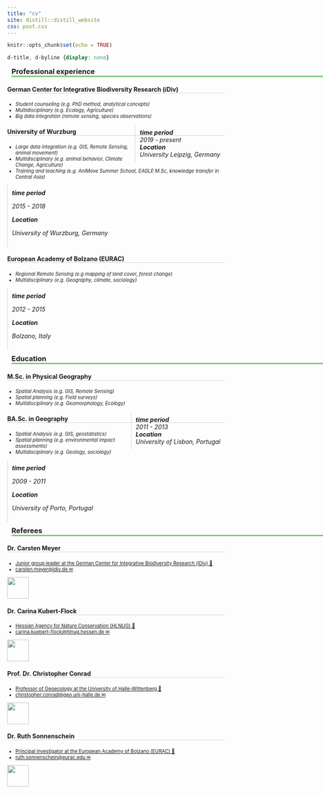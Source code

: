 ```yaml
---
title: "cv"
site: distill::distill_website
css: post.css
---
```


```r
knitr::opts_chunk$set(echo = TRUE)
```

```css
d-title, d-byline {display: none}
```

<!----------------------------------------------------------------------------------------------------------------------------------------------------->
<!----------------------------------------------------------------------------------------------------------------------------------------------------->

<h3 style="border-bottom:3px solid #77C66E;margin:10;width:80vh;">Professional experience</h3>

<!----------------------------------------------------------------------------------------------------------------------------------------------------->

<h4 style="border-bottom:1px solid lightgrey;">German Center for Integrative Biodiversity Research (iDiv)</h4>
<article>

<ul style="font-size:80%;">
<li><i>Student counseling (e.g. PhD method, analytical concepts)</i>
<li><i>Multidisciplinary (e.g. Ecology, Agriculture)</i>
<li><i>Big data integration (remote sensing, species observations)</i>
</ul>
</article>

<aside style="float:right;border-left:1px solid lightgrey;padding:10px;">
<h5 style="margin:0 auto;">time period</h5>
*2019 - present*
<h5 style="margin:0 auto;">Location</h5>
*University Leipzig, Germany*
</aside>

<!----------------------------------------------------------------------------------------------------------------------------------------------------->

<h4 style="border-bottom:1px solid lightgrey;">University of Wurzburg</h4>
<article style="margin:0;">
<ul style="font-size:80%;">
<li><i>Large data integration (e.g. GIS, Remote Sensing, animal movement)</i>
<li><i>Multidisciplinary (e.g. animal behavior, Climate Change, Agriculture)</i>
<li><i>Training and teaching (e.g. AniMove Summer School, EAGLE M.Sc, knowledge transfer in Central Asia)</i>
</ul>
</article>

<aside style="border-left:1px solid lightgrey;padding:10px;">
<h5 style="margin:0 auto;">time period</h5>
*2015 - 2018*

<h5 style="margin:0 auto;">Location</h5>
*University of Wurzburg, Germany*

</aside>

<!----------------------------------------------------------------------------------------------------------------------------------------------------->

<h4 style="border-bottom:1px solid lightgrey;">European Academy of Bolzano (EURAC)</h4>
<article style="margin:0;">
<ul style="font-size:80%;">
<li><i>Regional Remote Sensing (e.g mapping of land cover, forest change)</i>
<li><i>Multidisciplinary (e.g. Geography, climate, sociology)</i>
</ul>
</article>

<aside style="border-left:1px solid lightgrey;padding:10px;">
<h5 style="margin:0 auto;">time period</h5>
*2012 - 2015*

<h5 style="margin:0 auto;">Location</h5>
*Bolzano, Italy*

</aside>

<!----------------------------------------------------------------------------------------------------------------------------------------------------->
<!----------------------------------------------------------------------------------------------------------------------------------------------------->

<h3 style="border-bottom:3px solid #77C66E;margin:10;width:80vh;">Education</h3>

<h4 style="border-bottom:1px solid lightgrey;">M.Sc. in Physical Geography</h4>
<article>

<ul style="font-size:80%;">
<li><i>Spatial Analysis (e.g. GIS, Remote Sensing)</i>
<li><i>Spatial planning (e.g. Field surveys)</i>
<li><i>Multidisciplinary (e.g. Geomorphology, Ecology)</i>
</ul>
</article>

<aside style="float:right;border-left:1px solid lightgrey;padding:10px;">
<h5 style="margin:0 auto;">time period</h5>
*2011 - 2013*
<h5 style="margin:0 auto;">Location</h5>
*University of Lisbon, Portugal*
</aside>

<h4 style="border-bottom:1px solid lightgrey;">BA.Sc. in Geography</h4>
<article style="margin:0;">
<ul style="font-size:80%;">
<li><i>Spatial Analysis (e.g. GIS, geostatistics)</i>
<li><i>Spatial planning (e.g. environmental impact assessments)</i>
<li><i>Multidisciplinary (e.g. Geology, sociology)</i>
</ul>
</article>

<aside style="border-left:1px solid lightgrey;padding:10px;">
<h5 style="margin:0 auto;">time period</h5>
*2009 - 2011*

<h5 style="margin:0 auto;">Location</h5>
*University of Porto, Portugal*

</aside>

<!----------------------------------------------------------------------------------------------------------------------------------------------------->
<!----------------------------------------------------------------------------------------------------------------------------------------------------->

<h3 style="border-bottom:3px solid #77C66E;margin:10;width:80vh;">Referees</h3>

<!----------------------------------------------------------------------------------------------------------------------------------------------------->

<h4 style="border-bottom:1px solid lightgrey;">Dr. Carsten Meyer</h4>
<ul style="font-size:80%;">
<li><a href="https://www.idiv.de/en/profile/371.html">Junior group leader at the German Center for Integrative Biodiversity Research (iDiv) &#128279;</a>
<li><a href="mailto:carsten.meyer@idiv.de">carsten.meyer@idiv.de &#9993;</a>
</ul>
<aside>
<img height=50 src="./images/idiv.png">
</aside>

<!----------------------------------------------------------------------------------------------------------------------------------------------------->

<h4 style="border-bottom:1px solid lightgrey;">Dr. Carina Kubert-Flock</h4>
<ul style="font-size:80%;">
<li><a href="https://scholar.google.de/citations?user=xEifZmwAAAAJ&hl=en">Hessian Agency for Nature Conservation (HLNUG) &#128279;</a>
<li><a href="mailto:carina.kuebert-flock@hlnug.hessen.de">carina.kuebert-flock@hlnug.hessen.de &#9993;</a>
</ul>
<aside>
<img height=50 src="./images/HLNUG.png">
</aside>

<!----------------------------------------------------------------------------------------------------------------------------------------------------->

<h4 style="border-bottom:1px solid lightgrey;">Prof. Dr. Christopher Conrad</h4>
<ul style="font-size:80%;">
<li><a href="https://www.geo.uni-halle.de/geooekologie/mitarbeiter/conrad/?lang=en">Professor of Geoecology at the University of Halle-Wittenberg &#128279;</a>
<li><a href="mailto:christopher.conrad@geo.uni-halle.de">christopher.conrad@geo.uni-halle.de &#9993;</a>
</ul>
<aside>
<img height=50 src="https://www.geo.uni-halle.de/im/1618915991_2108_00_420.png">
</aside>

<!----------------------------------------------------------------------------------------------------------------------------------------------------->

<h4 style="border-bottom:1px solid lightgrey;">Dr. Ruth Sonnenschein</h4>
<ul style="font-size:80%;">
<li><a href="https://www.eurac.edu/en/people/ruth-sonnenschein">Principal investigator at the European Academy of Bolzano (EURAC) &#128279;</a>
<li><a href="mailto:ruth.sonnenschein@eurac.edu">ruth.sonnenschein@eurac.edu &#9993;</a>
</ul>
<aside>
<img height=50 src="./images/eurac.png">
</aside>

<!----------------------------------------------------------------------------------------------------------------------------------------------------->
